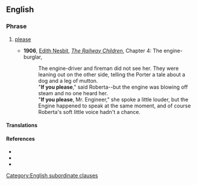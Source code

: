 ==English==

===Phrase===
{{head|en|phrase}}

# {{lb|en|dated|formal}} [[please]]
#* '''1906''', [[w:Edith Nesbit|Edith Nesbit]], ''[[s:The Railway Children/Chapter 4|The Railway Children]]'', Chapter 4: The engine-burglar,
#*: The engine-driver and fireman did not see her. They were leaning out on the other side, telling the Porter a tale about a dog and a leg of mutton.<br>
#*: "'''If you please'''," said Roberta--but the engine was blowing off steam and no one heard her.<br>
#*: "'''If you please''', Mr. Engineer," she spoke a little louder, but the Engine happened to speak at the same moment, and of course Roberta's soft little voice hadn't a chance.
====Translations====
{{trans-top|}}
{{trans-bottom}}

====References====
* {{R:Longman}}
* {{R:MWO}}
* {{R:Collins}}

[[Category:English subordinate clauses]]